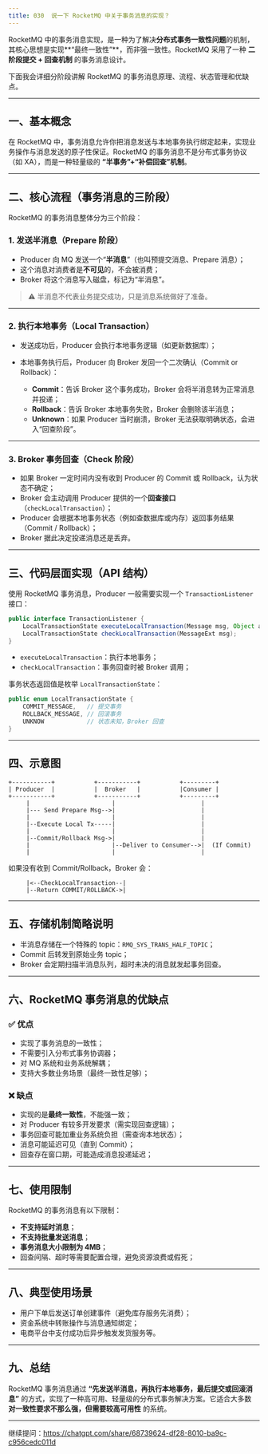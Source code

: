 ```yaml
---
title: 030	说一下 RocketMQ 中关于事务消息的实现？
---
```


RocketMQ 中的事务消息实现，是一种为了解决**分布式事务一致性问题**的机制，其核心思想是实现**“最终一致性”**，而非强一致性。RocketMQ 采用了一种 **二阶段提交 + 回查机制** 的事务消息设计。

下面我会详细分阶段讲解 RocketMQ 的事务消息原理、流程、状态管理和优缺点。

---

## 一、基本概念

在 RocketMQ 中，事务消息允许你把消息发送与本地事务执行绑定起来，实现业务操作与消息发送的原子性保证。RocketMQ 的事务消息不是分布式事务协议（如 XA），而是一种轻量级的 **“半事务”+“补偿回查”机制**。

---

## 二、核心流程（事务消息的三阶段）

RocketMQ 的事务消息整体分为三个阶段：

### **1. 发送半消息（Prepare 阶段）**

* Producer 向 MQ 发送一个“**半消息**”（也叫预提交消息、Prepare 消息）；
* 这个消息对消费者是**不可见**的，不会被消费；
* Broker 将这个消息写入磁盘，标记为“半消息”。

> ⚠️ 半消息不代表业务提交成功，只是消息系统做好了准备。

---

### **2. 执行本地事务（Local Transaction）**

* 发送成功后，Producer 会执行本地事务逻辑（如更新数据库）；
* 本地事务执行后，Producer 向 Broker 发回一个二次确认（Commit or Rollback）：

  * **Commit**：告诉 Broker 这个事务成功，Broker 会将半消息转为正常消息并投递；
  * **Rollback**：告诉 Broker 本地事务失败，Broker 会删除该半消息；
  * **Unknown**：如果 Producer 当时崩溃，Broker 无法获取明确状态，会进入“回查阶段”。

---

### **3. Broker 事务回查（Check 阶段）**

* 如果 Broker 一定时间内没有收到 Producer 的 Commit 或 Rollback，认为状态不确定；
* Broker 会主动调用 Producer 提供的一个**回查接口**（`checkLocalTransaction`）；
* Producer 会根据本地事务状态（例如查数据库或内存）返回事务结果（Commit / Rollback）；
* Broker 据此决定投递消息还是丢弃。

---

## 三、代码层面实现（API 结构）

使用 RocketMQ 事务消息，Producer 一般需要实现一个 `TransactionListener` 接口：

```java
public interface TransactionListener {
    LocalTransactionState executeLocalTransaction(Message msg, Object arg);
    LocalTransactionState checkLocalTransaction(MessageExt msg);
}
```

* `executeLocalTransaction`：执行本地事务；
* `checkLocalTransaction`：事务回查时被 Broker 调用；

事务状态返回值是枚举 `LocalTransactionState`：

```java
public enum LocalTransactionState {
    COMMIT_MESSAGE,   // 提交事务
    ROLLBACK_MESSAGE, // 回滚事务
    UNKNOW            // 状态未知，Broker 回查
}
```

---

## 四、示意图

```
+-----------+           +-----------+           +---------+
| Producer  |           |  Broker   |           |Consumer |
+-----------+           +-----------+           +---------+
     |                       |                        |
     |--- Send Prepare Msg-->|                        |
     |                       |                        |
     |--Execute Local Tx-----|                        |
     |                       |                        |
     |--Commit/Rollback Msg->|                        |
     |                       |--Deliver to Consumer-->|  (If Commit)
     |                       |                        |
```

如果没有收到 Commit/Rollback，Broker 会：

```
     |<--CheckLocalTransaction--|
     |--Return COMMIT/ROLLBACK->|
```

---

## 五、存储机制简略说明

* 半消息存储在一个特殊的 topic：`RMQ_SYS_TRANS_HALF_TOPIC`；
* Commit 后转发到原始业务 topic；
* Broker 会定期扫描半消息队列，超时未决的消息就发起事务回查。

---

## 六、RocketMQ 事务消息的优缺点

### ✅ 优点

* 实现了事务消息的一致性；
* 不需要引入分布式事务协调器；
* 对 MQ 系统和业务系统解耦；
* 支持大多数业务场景（最终一致性足够）；

### ❌ 缺点

* 实现的是**最终一致性**，不能强一致；
* 对 Producer 有较多开发要求（需实现回查逻辑）；
* 事务回查可能加重业务系统负担（需查询本地状态）；
* 消息可能延迟可见（直到 Commit）；
* 回查存在窗口期，可能造成消息投递延迟；

---

## 七、使用限制

RocketMQ 的事务消息有以下限制：

* **不支持延时消息**；
* **不支持批量发送消息**；
* **事务消息大小限制为 4MB**；
* 回查间隔、超时等需要配置合理，避免资源浪费或假死；

---

## 八、典型使用场景

* 用户下单后发送订单创建事件（避免库存服务先消费）；
* 资金系统中转账操作与消息通知绑定；
* 电商平台中支付成功后异步触发发货服务等。

---

## 九、总结

RocketMQ 事务消息通过 **“先发送半消息，再执行本地事务，最后提交或回滚消息”** 的方式，实现了一种高可用、轻量级的分布式事务解决方案。它适合大多数 **对一致性要求不那么强，但需要较高可用性** 的系统。

---

继续提问：https://chatgpt.com/share/68739624-df28-8010-ba9c-c956cedc011d

